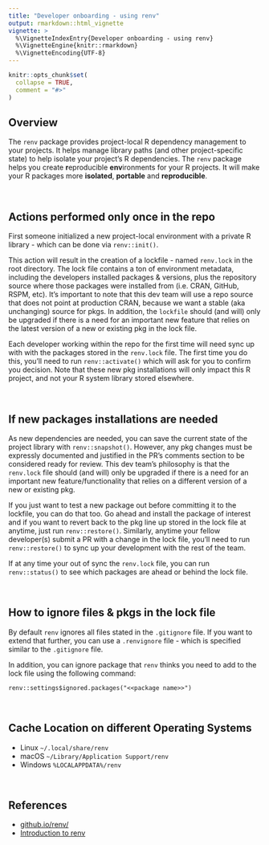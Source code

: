 ```yaml
---
title: "Developer onboarding - using renv"
output: rmarkdown::html_vignette
vignette: >
  %\VignetteIndexEntry{Developer onboarding - using renv}
  %\VignetteEngine{knitr::rmarkdown}
  %\VignetteEncoding{UTF-8}
---
```


```r
knitr::opts_chunk$set(
  collapse = TRUE,
  comment = "#>"
)
```


## Overview

The `renv` package provides project-local R dependency management to your projects. It helps manage library paths (and other project-specific state) to help isolate your project’s R dependencies. The `renv` package helps you create **r**eproducible **env**ironments for your R projects. It will make your R packages more **isolated**, **portable** and **reproducible**.

<br>

## Actions performed only once in the repo

First someone initialized a new project-local environment with a private R library - which can be done via `renv::init()`.

This action will result in the creation of a lockfile - named `renv.lock` in the root directory. The lock file contains a ton of environment metadata, including the developers installed packages & versions, plus the repository source where those packages were installed from (i.e. CRAN, GitHub, RSPM, etc). It's important to note that this dev team will use a repo source that does not point at production CRAN, because we want a stable (aka unchanging) source for pkgs. In addition, the `lockfile` should (and will) only be upgraded if there is a need for an important new feature that relies on the latest version of a new or existing pkg in the lock file.

Each developer working within the repo for the first time will need sync up with with the packages stored in the `renv.lock` file. The first time you do this, you'll need to run `renv::activate()` which will ask for you to confirm you decision. Note that these new pkg installations will only impact this R project, and not your R system library stored elsewhere.

<br>

## If new packages installations are needed

As new dependencies are needed, you can save the current state of the project library with `renv::snapshot()`. However, any pkg changes must be expressly documented and justified in the PR's comments section to be considered ready for review. This dev team's philosophy is that the `renv.lock` file should (and will) only be upgraded if there is a need for an important new feature/functionality that relies on a different version of a new or existing pkg.


If you just want to test a new package out before committing it to the lockfile, you can do that too. Go ahead and install the package of interest and if you want to revert back to the pkg line up stored in the lock file at anytime, just run `renv::restore()`. Similarly, anytime your fellow developer(s) submit a PR with a change in the lock file, you'll need to run `renv::restore()` to sync up your development with the rest of the team.

If at any time your out of sync the `renv.lock` file, you can run `renv::status()` to see which packages are ahead or behind the lock file.


<br>

## How to ignore files & pkgs in the lock file

By default `renv` ignores all files stated in the `.gitignore` file. If you want to extend that further, you can use a `.renvignore` file - which is specified similar to the `.gitignore` file.

In addition, you can ignore package that `renv` thinks you need to add to the lock file using the following command:

`renv::settings$ignored.packages("<<package name>>")`

<br>


## Cache Location on different Operating Systems

* Linux	`~/.local/share/renv`
* macOS	`~/Library/Application Support/renv`
* Windows	`%LOCALAPPDATA%/renv`

<br>

## References
* [github.io/renv/](https://rstudio.github.io/renv/)
* [Introduction to renv](https://rstudio.github.io/renv/articles/renv.html)


<br>

<br>

<br>

<br>
